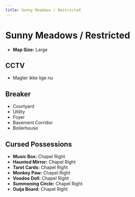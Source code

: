 ```yaml
---
title: Sunny Meadows / Restricted
---
```


# Sunny Meadows / Restricted

- **Map Size:** Large

## CCTV

- Magter ikke lige nu

## Breaker

- Courtyard
- Utility
- Foyer
- Basement Corridor
- Boilerhouse

## Cursed Possessions

- **Music Box:** Chapel Right
- **Haunted Mirror:** Chapel Right
- **Tarot Cards:** Chapel Right
- **Monkey Paw:** Chapel Right
- **Voodoo Doll:** Chapel Right
- **Summoning Circle:** Chapel Right
- **Ouija Board:** Chapel Right